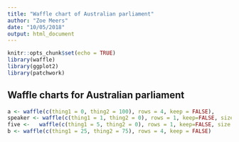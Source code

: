 ```yaml
---
title: "Waffle chart of Australian parliament"
author: "Zoe Meers"
date: "10/05/2018"
output: html_document
---
```


```r
knitr::opts_chunk$set(echo = TRUE)
library(waffle)
library(ggplot2)
library(patchwork)
```

## Waffle charts for Australian parliament

```r
a <- waffle(c(thing1 = 0, thing2 = 100), rows = 4, keep = FALSE),
speaker <- waffle(c(thing1 = 1, thing2 = 0), rows = 1, keep=FALSE, size = 0.01, pad = 40),
five <-   waffle(c(thing1 = 5, thing2 = 0), rows = 1, keep=FALSE, size = 0.01, pad = 40),
b <- waffle(c(thing1 = 25, thing2 = 75), rows = 4, keep = FALSE)


```

